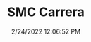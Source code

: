 ---
width: 1333
height: 2000
title: SMC Carrera
description: The Sierra Madre Collection booth
date: 2/24/2022 12:06:52 PM
cameraMake: Sony
cameraModel: ILCE-7M3
lens: FE 35mm F1.4 GM
settingsfStop: f/1.4
settingsISO: ISO 100
settingsShutter: 1/1600
settingsFocalLength: 35 mm
---